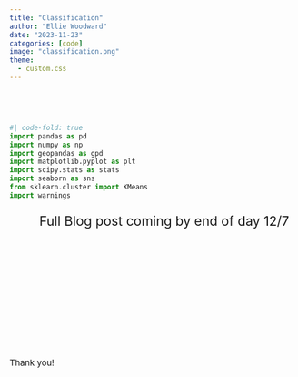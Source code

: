 ```yaml
---
title: "Classification"
author: "Ellie Woodward"
date: "2023-11-23"
categories: [code]
image: "classification.png"
theme:
  - custom.css
---
```


<p style='font-size:23px'>
&emsp;&emsp; 
</p>
``` python
#| code-fold: true
import pandas as pd
import numpy as np
import geopandas as gpd
import matplotlib.pyplot as plt
import scipy.stats as stats
import seaborn as sns
from sklearn.cluster import KMeans
import warnings
```
<p style='font-size:23px'>
&emsp;&emsp; Full Blog post coming by end of day 12/7
</p>
<p style='font-size:23px'>
&emsp;&emsp;
<p>
<p style='font-size:23px'>
&emsp;&emsp;
</p>
 <p style='font-size:23px'>
&emsp;&emsp;
</p>

<br/>
<br />
 <p style='font-size:15px'>
Thank you!
</p>
